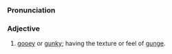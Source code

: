 ===Pronunciation===
{{IPA|/gʌndʒi:/}}

===Adjective===
{{en-adj|gungi|er}}

# [[gooey]] or [[gunky]]; having the texture or feel of [[gunge]].